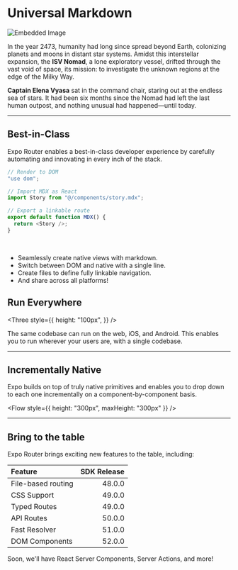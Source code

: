 # Universal Markdown

![Embedded Image](./sci-fi.jpg)

In the year 2473, humanity had long since spread beyond Earth, colonizing planets and moons in distant star systems. Amidst this interstellar expansion, the **ISV Nomad**, a lone exploratory vessel, drifted through the vast void of space, its mission: to investigate the unknown regions at the edge of the Milky Way.

**Captain Elena Vyasa** sat in the command chair, staring out at the endless sea of stars. It had been six months since the Nomad had left the last human outpost, and nothing unusual had happened—until today.

---

## Best-in-Class

Expo Router enables a best-in-class developer experience by carefully automating and innovating in every inch of the stack.

```typescript
// Render to DOM
"use dom";

// Import MDX as React
import Story from "@/components/story.mdx";

// Export a linkable route
export default function MDX() {
  return <Story />;
}
```

<br />

- Seamlessly create native views with markdown.
- Switch between DOM and native with a single line.
- Create files to define fully linkable navigation.
- And share across all platforms!

## Run Everywhere


<Three
  style={{
    height: "100px",
  }}
/>

The same codebase can run on the web, iOS, and Android. This enables you to run wherever your users are, with a single codebase.

---

## Incrementally Native

Expo builds on top of truly native primitives and enables you to drop down to each one incrementally on a component-by-component basis.


<Flow style={{ height: "300px", maxHeight: "300px" }} />

---

## Bring to the table

Expo Router brings exciting new features to the table, including:

| Feature            | SDK Release |
| :----------------- | ----------: |
| File-based routing |      48.0.0 |
| CSS Support        |      49.0.0 |
| Typed Routes       |      49.0.0 |
| API Routes         |      50.0.0 |
| Fast Resolver      |      51.0.0 |
| DOM Components     |      52.0.0 |

Soon, we'll have React Server Components, Server Actions, and more!
